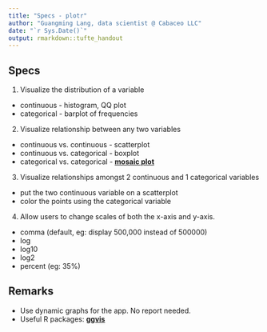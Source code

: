 ```yaml
---
title: "Specs - plotr"
author: "Guangming Lang, data scientist @ Cabaceo LLC"
date: "`r Sys.Date()`"
output: rmarkdown::tufte_handout
---
```


## Specs

1. Visualize the distribution of a variable

* continuous - histogram, QQ plot
* categorical - barplot of frequencies

2. Visualize relationship between any two variables

* continuous vs. continuous - scatterplot
* continuous vs. categorical - boxplot
* categorical vs. categorical - **[mosaic plot](https://www.stat.auckland.ac.nz/~ihaka/120/Lectures/lecture17.pdf)**

3. Visualize relationships amongst 2 continuous and 1 categorical variables

* put the two continuous variable on a scatterplot
* color the points using the categorical variable

4. Allow users to change scales of both the x-axis and y-axis. 

* comma (default, eg: display 500,000 instead of 500000)
* log
* log10
* log2
* percent (eg: 35%)

## Remarks

* Use dynamic graphs for the app. No report needed.
* Useful R packages: **[ggvis](http://ggvis.rstudio.com)**
